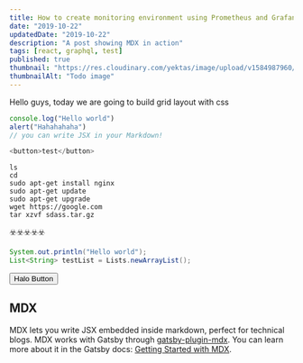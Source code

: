 ```yaml
---
title: How to create monitoring environment using Prometheus and Grafana
date: "2019-10-22"
updatedDate: "2019-10-22"
description: "A post showing MDX in action"
tags: [react, graphql, test]
published: true
thumbnail: "https://res.cloudinary.com/yektas/image/upload/v1584987960/Blog/posts/Todo-List/thumbnail.jpg"
thumbnailAlt: "Todo image"
---
```


Hello guys, today we are going to build grid layout with css

```js
console.log("Hello world")
alert("Hahahahaha")
// you can write JSX in your Markdown!

<button>test</button>
```

```bash{outputLines: 2-5,7}
ls
cd
sudo apt-get install nginx
sudo apt-get update
sudo apt-get upgrade
wget https://google.com
tar xzvf sdass.tar.gz
```

☣️☣️☣️☣️☣️

```java
System.out.println("Hello world");
List<String> testList = Lists.newArrayList();
```

<button class="bg-blue-500 hover:bg-blue-700 text-white py-2 px-4 rounded">
  Halo Button
</button>

## MDX

MDX lets you write JSX embedded inside markdown, perfect for technical blogs. MDX works with Gatsby through [gatsby-plugin-mdx](https://www.gatsbyjs.org/packages/gatsby-plugin-mdx/). You can learn more about it in the Gatsby docs: [Getting Started with MDX](https://www.gatsbyjs.org/docs/mdx/getting-started/).
